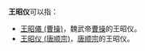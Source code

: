 '''王昭仪'''可以指：
*[[王昭儀_(曹操)|王昭儀 (曹操)]]，魏武帝[[曹操|曹操]]的王昭仪。
*[[王昭仪_(唐顺宗)|王昭仪 (唐顺宗)]]，[[唐顺宗|唐顺宗]]的王昭仪。

{{disambig|Cat=三字封號消歧義}}